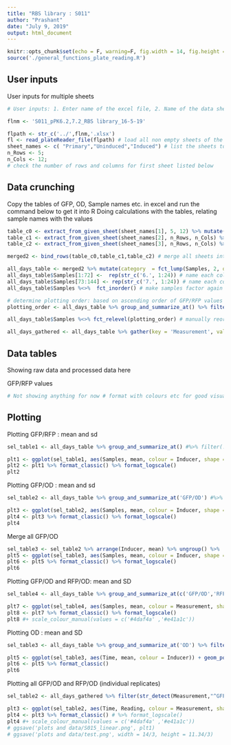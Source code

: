 ```yaml
---
title: "RBS library : S011"
author: "Prashant"
date: "July 9, 2019"
output: html_document
---
```


```r
knitr::opts_chunk$set(echo = F, warning=F, fig.width = 14, fig.height = 3.5)
source('./general_functions_plate_reading.R')
```

## User inputs


User inputs for multiple sheets

```r
# User inputs: 1. Enter name of the excel file, 2. Name of the data sheet(S) 3. number of rows and columns in plate reader data 4. Title for plots #comment (file name starts in the previous directory of this Rproject)

flnm <- 'S011_pPK6.2,7.2_RBS library_16-5-19'

flpath <- str_c('../',flnm,'.xlsx')
fl <- read_plateReader_file(flpath) # load all non empty sheets of the excel file into fl - as a list 
sheet_names <- c( "Primary","Uninduced","Induced") # list the sheets to be loaded
n_Rows <- 5; 
n_Cols <- 12; 
# check the number of rows and columns for first sheet listed below
```

## Data crunching

Copy the tables of GFP, OD, Sample names etc. in excel and run the command below to get it into R
Doing calculations with the tables, relating sample names with the values

```r
table_c0 <- extract_from_given_sheet(sheet_names[1], 5, 12) %>% mutate(Inducer = 'Primary') # extracing from each sheet
table_c1 <- extract_from_given_sheet(sheet_names[2], n_Rows, n_Cols) %>% mutate(Inducer = '0 uM')
table_c2 <- extract_from_given_sheet(sheet_names[3], n_Rows, n_Cols) %>% mutate(Inducer = '1 uM')

merged2 <- bind_rows(table_c0,table_c1,table_c2) # merge all sheets into 1 table

all_days_table <- merged2 %>% mutate(category  = fct_lump(Samples, 2, other_level = 'Controls')) %>% mutate(Samples = fct_relevel(Samples,'6.2','7.2')) %>% arrange(Samples) %>% mutate(Samples = as.character(Samples)) # make a new column for frequent categories
all_days_table$Samples[1:72] <-  rep(str_c('6.', 1:24)) # name each colony with a number
all_days_table$Samples[73:144] <- rep(str_c('7.', 1:24)) # name each colony with a number
all_days_table$Samples %<>%  fct_inorder() # make samples factor again

# determine plotting order: based on ascending order of GFP/RFP values
plotting_order <- all_days_table %>% group_and_summarize_at() %>% filter(str_detect(Inducer,'0')) %>% arrange(mean) %>% ungroup() %>%  mutate(Samples = fct_inorder(Samples)) %>% pull(Samples) %>% levels()

all_days_table$Samples %<>% fct_relevel(plotting_order) # manually reorder samples for plotting

all_days_gathered <- all_days_table %>% gather(key = 'Measurement', value = 'Reading', OD, GFP, RFP, 'GFP/RFP', 'GFP/OD', 'RFP/OD') # gather different measurements and ratios into 1 column

```

## Data tables

Showing raw data and processed data here 

GFP/RFP values
``` r
# Not showing anything for now # format with colours etc for good visualization
```


## Plotting

Plotting GFP/RFP : mean and sd

```r
sel_table1 <- all_days_table %>% group_and_summarize_at() #%>% filter(!str_detect(Samples, "MG|LB")) %>% filter(!str_detect(Inducer, "s")) # filter neccesary samples for plotting ; by default mean and variance of GFP/RFP column

plt1 <- ggplot(sel_table1, aes(Samples, mean, colour = Inducer, shape = Inducer)) + geom_point(size = 2) + facet_wrap(~ category, scales = 'free_x') + scale_shape_manual(values = c(18,19,2)) + ylab('GFP/RFP (a.u.)') + ggtitle('RBS mutant library')
plt2 <- plt1 %>% format_classic() %>% format_logscale()
plt2

```

Plotting GFP/OD : mean and sd

```r
sel_table2 <- all_days_table %>% group_and_summarize_at('GFP/OD') #%>% filter(!str_detect(Samples, "MG|LB")) %>% filter(!str_detect(Inducer, "s")) # filter neccesary samples for plotting ; by default mean and variance of GFP/RFP column

plt3 <- ggplot(sel_table2, aes(Samples, mean, colour = Inducer, shape = Inducer)) + geom_point(size = 2) + facet_wrap(~ category, scales = 'free_x') + scale_shape_manual(values = c(18,19,2)) + ylab('GFP/OD (a.u.)') + ggtitle('RBS mutant library')
plt4 <- plt3 %>% format_classic() %>% format_logscale()
plt4
```

Merge all GFP/OD

```r
sel_table3 <- sel_table2 %>% arrange(Inducer, mean) %>% ungroup() %>%  mutate(Samples = fct_inorder(Samples)) # arrange samples in ascending order of uninduced
plt5 <- ggplot(sel_table3, aes(Samples, mean, colour = Inducer, shape = Inducer)) + geom_point(size = 2) + scale_shape_manual(values = c(18,19,2)) + ylab('GFP/OD (a.u.)') + ggtitle('RBS mutant library')
plt6 <- plt5 %>% format_classic() %>% format_logscale()
plt6
```

Plotting GFP/OD and RFP/OD: mean and SD

```r
sel_table4 <- all_days_table %>% group_and_summarize_at(c('GFP/OD','RFP/OD')) %>% filter(!str_detect(Inducer,'-')) #%>% arrange(Inducer, Measurement, mean) %>% ungroup() %>%  mutate(Samples = fct_inorder(Samples)) # arrange samples in ascending order of uninduced # filter neccesary samples for plotting ; by default mean and variance of GFP/RFP column

plt7 <- ggplot(sel_table4, aes(Samples, mean, colour = Measurement, shape = Inducer)) + geom_point(size = 2) + scale_shape_manual(values = c(1,19,2)) + facet_wrap(~ category, scales = 'free_x') + ylab('Fluorescence/OD (a.u.)') + ggtitle('RBS mutant library')
plt8 <- plt7 %>% format_classic() %>% format_logscale()
plt8 #+ scale_colour_manual(values = c('#4daf4a' ,'#e41a1c'))
```

Plotting OD : mean and SD

```r
sel_table3 <- all_days_table %>% group_and_summarize_at('OD') %>% filter(!str_detect(Samples, "LB")) %>% filter(!str_detect(Inducer, "s")) # filter neccesary samples for plotting ; by default mean and variance of GFP/RFP column

plt5 <- ggplot(sel_table3, aes(Time, mean, colour = Inducer)) + geom_point(size = 1) +  geom_errorbar(aes(ymin = mean - sd, ymax = mean + sd), width = 0.25) + facet_wrap(~ Samples) + geom_line() + scale_x_continuous(breaks = c(0,6,24,48)) + ylab('OD') + ggtitle('AHL flipping with time') 
plt6 <- plt5 %>% format_classic()
plt6
```

Plotting all GFP/OD and RFP/OD (individual replicates)

```r
sel_table2 <- all_days_gathered %>% filter(str_detect(Measurement,"^GFP/OD|^RFP/")) %>% filter(!str_detect(Samples, "LB|MG")) %>% filter(!str_detect(Inducer, "s")) # filter neccesary samples for plotting

plt3 <- ggplot(sel_table2, aes(Time, Reading, colour = Measurement, shape = Inducer, group = interaction(Inducer, Measurement, `Replicate #`))) + geom_line() + geom_point(size = 2) + scale_shape_manual(values = c(1,19)) + facet_wrap(~Samples, scales = 'fixed') +  scale_x_continuous(breaks = c(0,6,24,48)) + ylab('Fluorescence/OD (a.u.)') + ggtitle('AHL flipping with time') 
plt4 <- plt3 %>% format_classic() # %>% format_logscale()
plt4 #+ scale_colour_manual(values = c('#4daf4a' ,'#e41a1c'))
# ggsave('plots and data/S015_linear.png', plt1)
# ggsave('plots and data/test.png', width = 14/3, height = 11.34/3)
```
